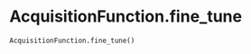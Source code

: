 # AcquisitionFunction.fine_tune { #napari_activelearning.AcquisitionFunction.fine_tune }

```python
AcquisitionFunction.fine_tune()
```

